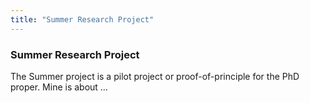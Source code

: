 ```yaml
---
title: "Summer Research Project" 
---
```


### Summer Research Project

The Summer project is a pilot project or proof-of-principle for the PhD proper. 
Mine is about ...